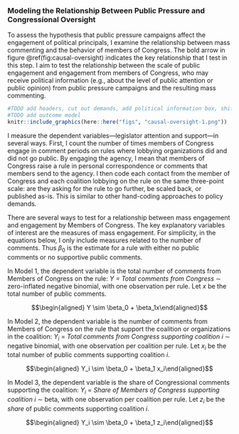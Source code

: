<!-- Add back in data section when this is a stand-alone chapter again --> 

### Modeling the Relationship Between Public Pressure and Congressional Oversight

To assess the hypothesis that public pressure campaigns affect the engagement of
political principals, I examine the relationship between mass commenting
and the behavior of members of Congress.
The bold arrow in figure \@ref(fig:causal-oversight) indicates the key relationship
that I test in this step. I aim to test the relationship between the scale of
public engagement and engagement from members of Congress, who may
receive political information (e.g., about the level of public attention or public opinion) from public pressure campaigns and the resulting mass commenting.

```r
#TODO add headers, cut out demands, add political information box, shift principal comments over
#TODO add outcome model
knitr::include_graphics(here::here("figs", "causal-oversight-1.png"))
```



I measure the dependent variables---legislator attention and support---in several ways. First, I count the number of times members of Congress
engage in comment
periods on rules where lobbying organizations did and did not go public.
By engaging the agency, I mean that members of Congress raise a rule in
personal correspondence or comments that members send to the agency. I
then code each contact from the member of Congress and each coalition
lobbying on the rule on the same three-point scale: are they asking for
the rule to go further, be scaled back, or published as-is. This is
similar to other hand-coding approaches to policy demands. <!--Next, I use
text analysis to compare the sentiment and rhetoric (phrases and word
frequencies) used by legislators to the language used by each coalition.-->




There are several ways to test for a relationship between mass
engagement and engagement by Members of Congress. The key explanatory
variables of interest are the measures of mass engagement. For simplicity, in the
equations below, I only include measures related to the number of
comments. Thus $\beta_0$ is the estimate for a rule with either no public
comments or no supportive public comments.

In Model 1, the dependent variable is the total number of comments from
Members of Congress on the rule: *$Y$ = Total comments from Congress*
$\sim$ zero-inflated negative binomial, with one observation per rule.
Let $x$ be the total number of public comments.

$$\begin{aligned}
    Y \sim \beta_0 + \beta_1x\end{aligned}$$

In Model 2, the dependent variable is the number of comments from
Members of Congress on the rule that support the coalition or
organizations in the coalition: $Y_i$ = *Total comments from Congress
supporting coalition $i$* $\sim$ negative binomial, with one observation
per coalition per rule. Let $x_i$ be the total number of public comments
supporting coalition $i$.

$$\begin{aligned}
    Y_i \sim \beta_0 + \beta_1 x_i\end{aligned}$$

In Model 3, the dependent variable is the share of Congressional
comments supporting the coalition: $Y_i$ = *Share of Members of Congress
supporting coalition $i$* $\sim$ beta, with one observation per
coalition per rule. Let $z_i$ be the *share* of public comments
supporting coalition $i$.

$$\begin{aligned}
    Y_i \sim \beta_0 + \beta_1 z_i\end{aligned}$$
<!--
In Model 4, the dependent variable is the rhetorical similarity between
comments of each coalition $i$ and each member of Congress $j$:
$Y_{ij}$ = *Text similarity score between legislator comment and
coalition $i$ texts*, with one observation per legislator comment per
coalition. Let $z_i$ be the share of public comments supporting
coalition $i$.

$$\begin{aligned}
    Y_{ij} ~ \sim \beta_0 + \beta_1 z_i\end{aligned}$$

#### Limitations.

One challenge is controlling for rule salience, which may affect
both public and legislator attention (indeed, both are endogenous to
rule salience). Another challenge will be controlling for latent public
opinion, which may usually, but not exclusively, be revealed to
legislators through mass engagement.

-->
